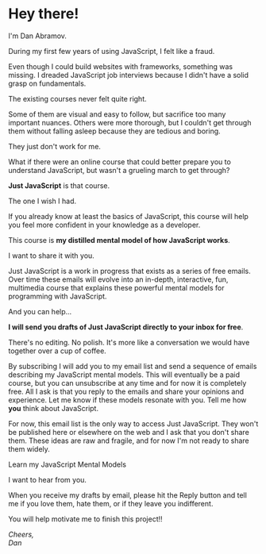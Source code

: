
# Hey there! 

I'm Dan Abramov.

During my first few years of using JavaScript, I felt like a fraud.

Even though I could build websites with frameworks, something was missing. I dreaded JavaScript job interviews because I didn't have a solid grasp on fundamentals.

The existing courses never felt quite right.

Some of them are visual and easy to follow, but sacrifice too many important nuances. Others were more thorough, but I couldn't get through them without falling asleep because they are tedious and boring.

They just don't work for me.

What if there were an online course that could better prepare you to understand JavaScript, but wasn't a grueling march to get through?

**Just JavaScript** is that course.

The one I wish I had.

If you already know at least the basics of JavaScript, this course will help you feel more confident in your knowledge as a developer.

This course is **my distilled mental model of how JavaScript works**.

I want to share it with you.

Just JavaScript is a work in progress that exists as a series of free emails. 
Over time these emails will evolve into an in-depth, interactive, fun, multimedia course that explains these powerful mental models for programming with JavaScript.

And you can help...

**I will send you drafts of __Just JavaScript__ directly to your inbox for free**. 

There's no editing. No polish. It's more like a conversation we would have together over a cup of coffee.

By subscribing I will add you to my email list and send a sequence of emails describing my JavaScript mental models. This will eventually be a paid course, but you can unsubscribe at any time and for now it is completely free.
All I ask is that you reply to the emails and share your opinions and experience. Let me know if these models resonate with you. Tell me how **you** think about JavaScript.

For now, this email list is the only way to access Just JavaScript. They won't be published here or elsewhere on the web and I ask that you don't share them.
These ideas are raw and fragile, and for now I'm not ready to share them widely.

<Subscribe>
Learn my JavaScript Mental Models
</Subscribe>

I want to hear from you.

When you receive my drafts by email, please hit the Reply button and tell me if you love them, hate them, or if they leave you indifferent.

You will help motivate me to finish this project!!


_Cheers,_  
_Dan_